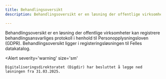 ```yaml
---
title: Behandlingsoversikt
description: Behandlingsoversikt er en løsning der offentlige virksomheter kan registrere behandlingsansvarliges protokoll i henhold til Personopplysningsloven (GDPR). 

---
```


<Ingress>
Behandlingsoversikt er en løsning der offentlige virksomheter kan registrere behandlingsansvarliges protokoll i henhold til Personopplysningsloven (GDPR). Behandlingsoversikt ligger i registeringsløsningen til Felles datakatalog.
</Ingress>

<Alert
    severity='warning'
    size='sm'
>
    Digitaliseringsdirektoratet (Digdir) har besluttet å legge ned løsningen fra 31.03.2025.
</Alert>